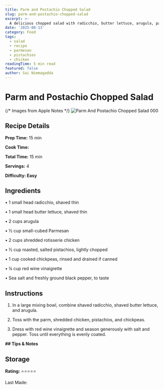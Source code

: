```yaml
---
title: Parm and Postachio Chopped Salad
slug: parm-and-postachio-chopped-salad
excerpt: >-
  A delicious chopped salad with radicchio, butter lettuce, arugula, parmesan, rotisserie chicken, and roasted pistachios.
date: '2025-08-13'
category: Food
tags:
  - salad
  - recipe
  - parmesan
  - pistachios
  - chicken
readingTime: 5 min read
featured: false
author: Sai Nimmagadda
---
```

# Parm and Postachio Chopped Salad

{/* Images from Apple Notes */}
![Parm And Postachio Chopped Salad 000](/images/articles/parm-and-postachio-chopped-salad-000.jpg)


## Recipe Details

**Prep Time:** 15 min

**Cook Time:**

**Total Time:** 15 min

**Servings:** 4

**Difficulty: Easy**

## Ingredients

• 1 small head radicchio, shaved thin

• 1 small head butter lettuce, shaved thin

• 2 cups arugula

• ½ cup small-cubed Parmesan

• 2 cups shredded rotisserie chicken

• ½ cup roasted, salted pistachios, lightly chopped

• 1 cup cooked chickpeas, rinsed and drained if canned

• ¼ cup red wine vinaigrette

• Sea salt and freshly ground black pepper, to taste

## Instructions

1. In a large mixing bowl, combine shaved radicchio, shaved butter lettuce, and arugula.

2. Toss with the parm, shredded chicken, pistachios, and chickpeas.

3. Dress with red wine vinaigrette and season generously with salt and pepper. Toss until everything is evenly coated.

**## Tips & Notes**

## Storage

**Rating:** ⭐⭐⭐⭐⭐

Last Made:
